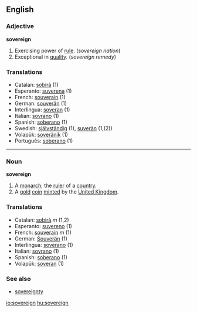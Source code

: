 ==English==

===Adjective===
'''sovereign'''

# Exercising power of [[rule]].  (''sovereign nation'')
# Exceptional in [[quality]].  (''sovereign remedy'')

===Translations===
*Catalan: [[sobirà]] (1)
*Esperanto: [[suverena]] (1)
*French: [[souverain]]  (1)
*German: [[souverän]]  (1)
*Interlingua: [[soveran]]  (1)
*Italian: [[sovrano]]  (1)
*Spanish: [[soberano]] (1)
*Swedish: [[självständig]] (1), [[suverän]] (1,(2))
*Volapük: [[soveränik]] (1)
*Português: [[soberano]] (1)
 
----

===Noun===
'''sovereign'''

#A [[monarch]]; the [[ruler]] of a [[country]].
#A [[gold]] [[coin]] [[mint]]ed by the [[United Kingdom]].

===Translations===
*Catalan: [[sobirà]] ''m'' (1,2)
*Esperanto: [[suvereno]] (1)
*French: [[souverain]] ''m'' (1)
*German: [[Souverän]]  (1)
*Interlingua: [[soverano]] (1) 
*Italian: [[sovrano]]  (1)
*Spanish: [[soberano]] (1)
*Volapük: [[soveran]] (1)

===See also===
*[[sovereignty]]

[[io:sovereign]]
[[hu:sovereign]]